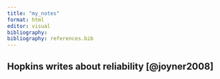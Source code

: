 ```yaml
---
title: "my_notes"
format: html
editor: visual
bibliography: 
bibliography: references.bib
---
```


## Hopkins writes about reliability [@joyner2008]

```r


```
